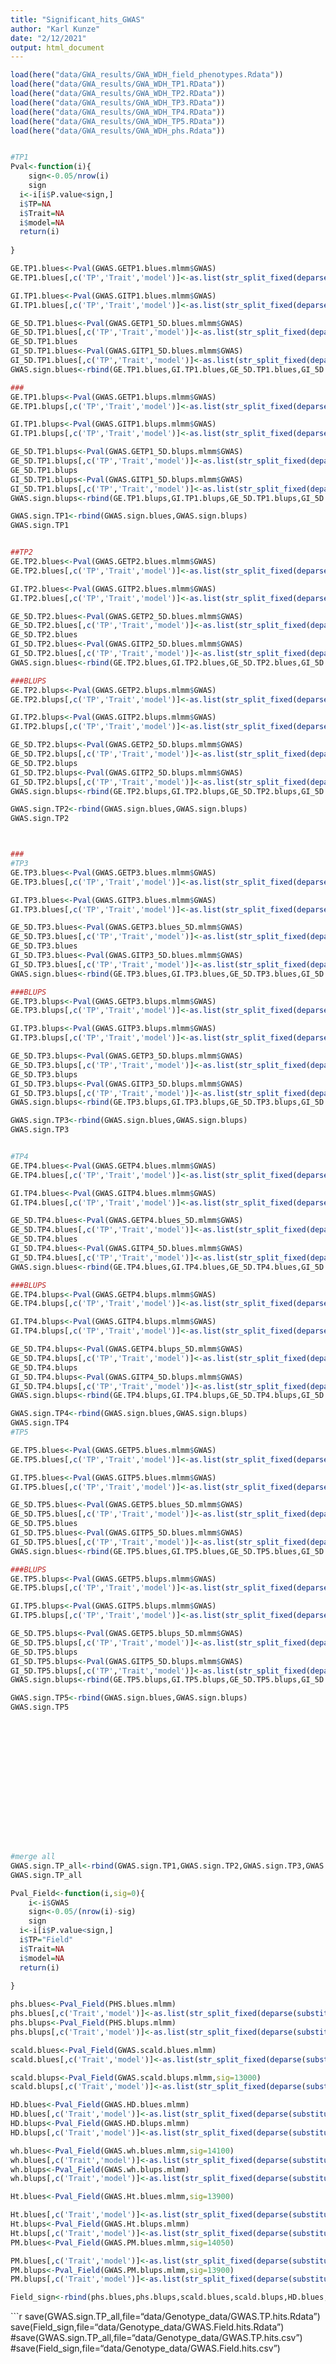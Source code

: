 ```yaml
---
title: "Significant_hits_GWAS"
author: "Karl Kunze"
date: "2/12/2021"
output: html_document
---
```


```r
load(here("data/GWA_results/GWA_WDH_field_phenotypes.Rdata"))
load(here("data/GWA_results/GWA_WDH_TP1.RData"))
load(here("data/GWA_results/GWA_WDH_TP2.RData"))
load(here("data/GWA_results/GWA_WDH_TP3.RData"))
load(here("data/GWA_results/GWA_WDH_TP4.RData"))
load(here("data/GWA_results/GWA_WDH_TP5.RData"))
load(here("data/GWA_results/GWA_WDH_phs.Rdata"))


#TP1
Pval<-function(i){
    sign<-0.05/nrow(i)
    sign
  i<-i[i$P.value<sign,]
  i$TP=NA
  i$Trait=NA
  i$model=NA
  return(i)
  
}

GE.TP1.blues<-Pval(GWAS.GETP1.blues.mlmm$GWAS)
GE.TP1.blues[,c('TP','Trait','model')]<-as.list(str_split_fixed(deparse(substitute(GE.TP1.blues)),"\\.",3)[c(2,1,3)])[c(1,2,3)]

GI.TP1.blues<-Pval(GWAS.GITP1.blues.mlmm$GWAS)
GI.TP1.blues[,c('TP','Trait','model')]<-as.list(str_split_fixed(deparse(substitute(GI.TP1.blues)),"\\.",3)[c(2,1,3)])[c(1,2,3)]

GE_5D.TP1.blues<-Pval(GWAS.GETP1_5D.blues.mlmm$GWAS)
GE_5D.TP1.blues[,c('TP','Trait','model')]<-as.list(str_split_fixed(deparse(substitute(GE_5D.TP1.blues)),"\\.",3)[c(2,1,3)])[c(1,2,3)]
GE_5D.TP1.blues
GI_5D.TP1.blues<-Pval(GWAS.GITP1_5D.blues.mlmm$GWAS)
GI_5D.TP1.blues[,c('TP','Trait','model')]<-as.list(str_split_fixed(deparse(substitute(GI_5D.TP1.blues)),"\\.",3)[c(2,1,3)])[c(1,2,3)]
GWAS.sign.blues<-rbind(GE.TP1.blues,GI.TP1.blues,GE_5D.TP1.blues,GI_5D.TP1.blues)

###
GE.TP1.blups<-Pval(GWAS.GETP1.blups.mlmm$GWAS)
GE.TP1.blups[,c('TP','Trait','model')]<-as.list(str_split_fixed(deparse(substitute(GE.TP1.blups)),"\\.",3)[c(2,1,3)])[c(1,2,3)]

GI.TP1.blups<-Pval(GWAS.GITP1.blups.mlmm$GWAS)
GI.TP1.blups[,c('TP','Trait','model')]<-as.list(str_split_fixed(deparse(substitute(GI.TP1.blups)),"\\.",3)[c(2,1,3)])[c(1,2,3)]

GE_5D.TP1.blups<-Pval(GWAS.GETP1_5D.blups.mlmm$GWAS)
GE_5D.TP1.blups[,c('TP','Trait','model')]<-as.list(str_split_fixed(deparse(substitute(GE_5D.TP1.blups)),"\\.",3)[c(2,1,3)])[c(1,2,3)]
GE_5D.TP1.blups
GI_5D.TP1.blups<-Pval(GWAS.GITP1_5D.blups.mlmm$GWAS)
GI_5D.TP1.blups[,c('TP','Trait','model')]<-as.list(str_split_fixed(deparse(substitute(GI_5D.TP1.blups)),"\\.",3)[c(2,1,3)])[c(1,2,3)]
GWAS.sign.blups<-rbind(GE.TP1.blups,GI.TP1.blups,GE_5D.TP1.blups,GI_5D.TP1.blups)

GWAS.sign.TP1<-rbind(GWAS.sign.blues,GWAS.sign.blups)
GWAS.sign.TP1


##TP2
GE.TP2.blues<-Pval(GWAS.GETP2.blues.mlmm$GWAS)
GE.TP2.blues[,c('TP','Trait','model')]<-as.list(str_split_fixed(deparse(substitute(GE.TP2.blues)),"\\.",3)[c(2,1,3)])[c(1,2,3)]

GI.TP2.blues<-Pval(GWAS.GITP2.blues.mlmm$GWAS)
GI.TP2.blues[,c('TP','Trait','model')]<-as.list(str_split_fixed(deparse(substitute(GI.TP2.blues)),"\\.",3)[c(2,1,3)])[c(1,2,3)]

GE_5D.TP2.blues<-Pval(GWAS.GETP2_5D.blues.mlmm$GWAS)
GE_5D.TP2.blues[,c('TP','Trait','model')]<-as.list(str_split_fixed(deparse(substitute(GE_5D.TP2.blues)),"\\.",3)[c(2,1,3)])[c(1,2,3)]
GE_5D.TP2.blues
GI_5D.TP2.blues<-Pval(GWAS.GITP2_5D.blues.mlmm$GWAS)
GI_5D.TP2.blues[,c('TP','Trait','model')]<-as.list(str_split_fixed(deparse(substitute(GI_5D.TP2.blues)),"\\.",3)[c(2,1,3)])[c(1,2,3)]
GWAS.sign.blues<-rbind(GE.TP2.blues,GI.TP2.blues,GE_5D.TP2.blues,GI_5D.TP2.blues)

###BLUPS
GE.TP2.blups<-Pval(GWAS.GETP2.blups.mlmm$GWAS)
GE.TP2.blups[,c('TP','Trait','model')]<-as.list(str_split_fixed(deparse(substitute(GE.TP2.blups)),"\\.",3)[c(2,1,3)])[c(1,2,3)]

GI.TP2.blups<-Pval(GWAS.GITP2.blups.mlmm$GWAS)
GI.TP2.blups[,c('TP','Trait','model')]<-as.list(str_split_fixed(deparse(substitute(GI.TP2.blups)),"\\.",3)[c(2,1,3)])[c(1,2,3)]

GE_5D.TP2.blups<-Pval(GWAS.GETP2_5D.blups.mlmm$GWAS)
GE_5D.TP2.blups[,c('TP','Trait','model')]<-as.list(str_split_fixed(deparse(substitute(GE_5D.TP2.blups)),"\\.",3)[c(2,1,3)])[c(1,2,3)]
GE_5D.TP2.blups
GI_5D.TP2.blups<-Pval(GWAS.GITP2_5D.blups.mlmm$GWAS)
GI_5D.TP2.blups[,c('TP','Trait','model')]<-as.list(str_split_fixed(deparse(substitute(GI_5D.TP2.blups)),"\\.",3)[c(2,1,3)])[c(1,2,3)]
GWAS.sign.blups<-rbind(GE.TP2.blups,GI.TP2.blups,GE_5D.TP2.blups,GI_5D.TP2.blups)

GWAS.sign.TP2<-rbind(GWAS.sign.blues,GWAS.sign.blups)
GWAS.sign.TP2



###
#TP3
GE.TP3.blues<-Pval(GWAS.GETP3.blues.mlmm$GWAS)
GE.TP3.blues[,c('TP','Trait','model')]<-as.list(str_split_fixed(deparse(substitute(GE.TP3.blues)),"\\.",3)[c(2,1,3)])[c(1,2,3)]

GI.TP3.blues<-Pval(GWAS.GITP3.blues.mlmm$GWAS)
GI.TP3.blues[,c('TP','Trait','model')]<-as.list(str_split_fixed(deparse(substitute(GI.TP3.blues)),"\\.",3)[c(2,1,3)])[c(1,2,3)]

GE_5D.TP3.blues<-Pval(GWAS.GETP3.blues_5D.mlmm$GWAS)
GE_5D.TP3.blues[,c('TP','Trait','model')]<-as.list(str_split_fixed(deparse(substitute(GE_5D.TP3.blues)),"\\.",3)[c(2,1,3)])[c(1,2,3)]
GE_5D.TP3.blues
GI_5D.TP3.blues<-Pval(GWAS.GITP3_5D.blues.mlmm$GWAS)
GI_5D.TP3.blues[,c('TP','Trait','model')]<-as.list(str_split_fixed(deparse(substitute(GI_5D.TP3.blues)),"\\.",3)[c(2,1,3)])[c(1,2,3)]
GWAS.sign.blues<-rbind(GE.TP3.blues,GI.TP3.blues,GE_5D.TP3.blues,GI_5D.TP3.blues)

###BLUPS
GE.TP3.blups<-Pval(GWAS.GETP3.blups.mlmm$GWAS)
GE.TP3.blups[,c('TP','Trait','model')]<-as.list(str_split_fixed(deparse(substitute(GE.TP3.blups)),"\\.",3)[c(2,1,3)])[c(1,2,3)]

GI.TP3.blups<-Pval(GWAS.GITP3.blups.mlmm$GWAS)
GI.TP3.blups[,c('TP','Trait','model')]<-as.list(str_split_fixed(deparse(substitute(GI.TP3.blups)),"\\.",3)[c(2,1,3)])[c(1,2,3)]

GE_5D.TP3.blups<-Pval(GWAS.GETP3_5D.blups.mlmm$GWAS)
GE_5D.TP3.blups[,c('TP','Trait','model')]<-as.list(str_split_fixed(deparse(substitute(GE_5D.TP3.blups)),"\\.",3)[c(2,1,3)])[c(1,2,3)]
GE_5D.TP3.blups
GI_5D.TP3.blups<-Pval(GWAS.GITP3_5D.blups.mlmm$GWAS)
GI_5D.TP3.blups[,c('TP','Trait','model')]<-as.list(str_split_fixed(deparse(substitute(GI_5D.TP3.blups)),"\\.",3)[c(2,1,3)])[c(1,2,3)]
GWAS.sign.blups<-rbind(GE.TP3.blups,GI.TP3.blups,GE_5D.TP3.blups,GI_5D.TP3.blups)

GWAS.sign.TP3<-rbind(GWAS.sign.blues,GWAS.sign.blups)
GWAS.sign.TP3


#TP4
GE.TP4.blues<-Pval(GWAS.GETP4.blues.mlmm$GWAS)
GE.TP4.blues[,c('TP','Trait','model')]<-as.list(str_split_fixed(deparse(substitute(GE.TP4.blues)),"\\.",3)[c(2,1,3)])[c(1,2,3)]

GI.TP4.blues<-Pval(GWAS.GITP4.blues.mlmm$GWAS)
GI.TP4.blues[,c('TP','Trait','model')]<-as.list(str_split_fixed(deparse(substitute(GI.TP4.blues)),"\\.",3)[c(2,1,3)])[c(1,2,3)]

GE_5D.TP4.blues<-Pval(GWAS.GETP4.blues_5D.mlmm$GWAS)
GE_5D.TP4.blues[,c('TP','Trait','model')]<-as.list(str_split_fixed(deparse(substitute(GE_5D.TP4.blues)),"\\.",3)[c(2,1,3)])[c(1,2,3)]
GE_5D.TP4.blues
GI_5D.TP4.blues<-Pval(GWAS.GITP4_5D.blues.mlmm$GWAS)
GI_5D.TP4.blues[,c('TP','Trait','model')]<-as.list(str_split_fixed(deparse(substitute(GI_5D.TP4.blues)),"\\.",3)[c(2,1,3)])[c(1,2,3)]
GWAS.sign.blues<-rbind(GE.TP4.blues,GI.TP4.blues,GE_5D.TP4.blues,GI_5D.TP4.blues)

###BLUPS
GE.TP4.blups<-Pval(GWAS.GETP4.blups.mlmm$GWAS)
GE.TP4.blups[,c('TP','Trait','model')]<-as.list(str_split_fixed(deparse(substitute(GE.TP4.blups)),"\\.",3)[c(2,1,3)])[c(1,2,3)]

GI.TP4.blups<-Pval(GWAS.GITP4.blups.mlmm$GWAS)
GI.TP4.blups[,c('TP','Trait','model')]<-as.list(str_split_fixed(deparse(substitute(GI.TP4.blups)),"\\.",3)[c(2,1,3)])[c(1,2,3)]

GE_5D.TP4.blups<-Pval(GWAS.GETP4.blups_5D.mlmm$GWAS)
GE_5D.TP4.blups[,c('TP','Trait','model')]<-as.list(str_split_fixed(deparse(substitute(GE_5D.TP4.blups)),"\\.",3)[c(2,1,3)])[c(1,2,3)]
GE_5D.TP4.blups
GI_5D.TP4.blups<-Pval(GWAS.GITP4_5D.blups.mlmm$GWAS)
GI_5D.TP4.blups[,c('TP','Trait','model')]<-as.list(str_split_fixed(deparse(substitute(GI_5D.TP4.blups)),"\\.",3)[c(2,1,3)])[c(1,2,3)]
GWAS.sign.blups<-rbind(GE.TP4.blups,GI.TP4.blups,GE_5D.TP4.blups,GI_5D.TP4.blups)

GWAS.sign.TP4<-rbind(GWAS.sign.blues,GWAS.sign.blups)
GWAS.sign.TP4
#TP5

GE.TP5.blues<-Pval(GWAS.GETP5.blues.mlmm$GWAS)
GE.TP5.blues[,c('TP','Trait','model')]<-as.list(str_split_fixed(deparse(substitute(GE.TP5.blues)),"\\.",3)[c(2,1,3)])[c(1,2,3)]

GI.TP5.blues<-Pval(GWAS.GITP5.blues.mlmm$GWAS)
GI.TP5.blues[,c('TP','Trait','model')]<-as.list(str_split_fixed(deparse(substitute(GI.TP5.blues)),"\\.",3)[c(2,1,3)])[c(1,2,3)]

GE_5D.TP5.blues<-Pval(GWAS.GETP5.blues_5D.mlmm$GWAS)
GE_5D.TP5.blues[,c('TP','Trait','model')]<-as.list(str_split_fixed(deparse(substitute(GE_5D.TP5.blues)),"\\.",3)[c(2,1,3)])[c(1,2,3)]
GE_5D.TP5.blues
GI_5D.TP5.blues<-Pval(GWAS.GITP5_5D.blues.mlmm$GWAS)
GI_5D.TP5.blues[,c('TP','Trait','model')]<-as.list(str_split_fixed(deparse(substitute(GI_5D.TP5.blues)),"\\.",3)[c(2,1,3)])[c(1,2,3)]
GWAS.sign.blues<-rbind(GE.TP5.blues,GI.TP5.blues,GE_5D.TP5.blues,GI_5D.TP5.blues)

###BLUPS
GE.TP5.blups<-Pval(GWAS.GETP5.blups.mlmm$GWAS)
GE.TP5.blups[,c('TP','Trait','model')]<-as.list(str_split_fixed(deparse(substitute(GE.TP5.blups)),"\\.",3)[c(2,1,3)])[c(1,2,3)]

GI.TP5.blups<-Pval(GWAS.GITP5.blups.mlmm$GWAS)
GI.TP5.blups[,c('TP','Trait','model')]<-as.list(str_split_fixed(deparse(substitute(GI.TP5.blups)),"\\.",3)[c(2,1,3)])[c(1,2,3)]

GE_5D.TP5.blups<-Pval(GWAS.GETP5.blups_5D.mlmm$GWAS)
GE_5D.TP5.blups[,c('TP','Trait','model')]<-as.list(str_split_fixed(deparse(substitute(GE_5D.TP5.blups)),"\\.",3)[c(2,1,3)])[c(1,2,3)]
GE_5D.TP5.blups
GI_5D.TP5.blups<-Pval(GWAS.GITP5_5D.blups.mlmm$GWAS)
GI_5D.TP5.blups[,c('TP','Trait','model')]<-as.list(str_split_fixed(deparse(substitute(GI_5D.TP5.blups)),"\\.",3)[c(2,1,3)])[c(1,2,3)]
GWAS.sign.blups<-rbind(GE.TP5.blups,GI.TP5.blups,GE_5D.TP5.blups,GI_5D.TP5.blups)

GWAS.sign.TP5<-rbind(GWAS.sign.blues,GWAS.sign.blups)
GWAS.sign.TP5
















#merge all
GWAS.sign.TP_all<-rbind(GWAS.sign.TP1,GWAS.sign.TP2,GWAS.sign.TP3,GWAS.sign.TP4,GWAS.sign.TP5)
GWAS.sign.TP_all

Pval_Field<-function(i,sig=0){
    i<-i$GWAS
    sign<-0.05/(nrow(i)-sig)
    sign
  i<-i[i$P.value<sign,]
  i$TP="Field"
  i$Trait=NA
  i$model=NA
  return(i)
  
}

phs.blues<-Pval_Field(PHS.blues.mlmm)
phs.blues[,c('Trait','model')]<-as.list(str_split_fixed(deparse(substitute(phs.blues)),"\\.",2)[c(1,2)])[c(1,2)]
phs.blups<-Pval_Field(PHS.blups.mlmm)
phs.blups[,c('Trait','model')]<-as.list(str_split_fixed(deparse(substitute(phs.blups)),"\\.",2)[c(1,2)])[c(1,2)]

scald.blues<-Pval_Field(GWAS.scald.blues.mlmm)
scald.blues[,c('Trait','model')]<-as.list(str_split_fixed(deparse(substitute(scald.blues)),"\\.",2)[c(1,2)])[c(1,2)]

scald.blups<-Pval_Field(GWAS.scald.blups.mlmm,sig=13000)
scald.blups[,c('Trait','model')]<-as.list(str_split_fixed(deparse(substitute(scald.blups)),"\\.",2)[c(1,2)])[c(1,2)]

HD.blues<-Pval_Field(GWAS.HD.blues.mlmm)
HD.blues[,c('Trait','model')]<-as.list(str_split_fixed(deparse(substitute(HD.blues)),"\\.",2)[c(1,2)])[c(1,2)]
HD.blups<-Pval_Field(GWAS.HD.blups.mlmm)
HD.blups[,c('Trait','model')]<-as.list(str_split_fixed(deparse(substitute(HD.blups)),"\\.",2)[c(1,2)])[c(1,2)]

wh.blues<-Pval_Field(GWAS.wh.blues.mlmm,sig=14100)
wh.blues[,c('Trait','model')]<-as.list(str_split_fixed(deparse(substitute(wh.blues)),"\\.",2)[c(1,2)])[c(1,2)]
wh.blups<-Pval_Field(GWAS.wh.blups.mlmm)
wh.blups[,c('Trait','model')]<-as.list(str_split_fixed(deparse(substitute(wh.blups)),"\\.",2)[c(1,2)])[c(1,2)]

Ht.blues<-Pval_Field(GWAS.Ht.blues.mlmm,sig=13900)

Ht.blues[,c('Trait','model')]<-as.list(str_split_fixed(deparse(substitute(Ht.blues)),"\\.",2)[c(1,2)])[c(1,2)]
Ht.blups<-Pval_Field(GWAS.Ht.blups.mlmm)
Ht.blups[,c('Trait','model')]<-as.list(str_split_fixed(deparse(substitute(Ht.blups)),"\\.",2)[c(1,2)])[c(1,2)]
PM.blues<-Pval_Field(GWAS.PM.blues.mlmm,sig=14050)

PM.blues[,c('Trait','model')]<-as.list(str_split_fixed(deparse(substitute(PM.blues)),"\\.",2)[c(1,2)])[c(1,2)]
PM.blups<-Pval_Field(GWAS.PM.blups.mlmm,sig=13900)
PM.blups[,c('Trait','model')]<-as.list(str_split_fixed(deparse(substitute(PM.blups)),"\\.",2)[c(1,2)])[c(1,2)]

Field_sign<-rbind(phs.blues,phs.blups,scald.blues,scald.blups,HD.blues,HD.blups,Ht.blues,Ht.blups,PM.blues,PM.blups)


```

```r
save(GWAS.sign.TP_all,file="data/Genotype_data/GWAS.TP.hits.Rdata")
save(Field_sign,file="data/Genotype_data/GWAS.Field.hits.Rdata")
#save(GWAS.sign.TP_all,file="data/Genotype_data/GWAS.TP.hits.csv")
#save(Field_sign,file="data/Genotype_data/GWAS.Field.hits.csv")

